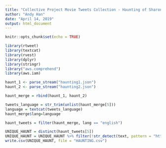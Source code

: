 ---
title: "Collective Project Movie Tweets Collection - Haunting of Sharon Tate"
author: "Andy Han"
date: "April 14, 2019"
output: html_document
---

```{r setup, include=FALSE}
knitr::opts_chunk$set(echo = TRUE)
```

```{r}
library(rtweet)
library(textcat)
library(rvest)
library(dplyr)
library(stringr)
library("aws.comprehend")
library(aws.iam)
```

```{r cars}
haunt_1 <- parse_stream("haunting1.json")
haunt_2 <- parse_stream("haunting2.json")
```

```{r}
haunt_merge = rbind(haunt_1, haunt_2)
```

```{r}
tweets_language = str_trim(unlist(haunt_merge[5]))
language = textcat(tweets_language)
haunt_merge$lang=language
```

```{r}
haunt_tweets = filter(haunt_merge, lang == "english")
```

```{r}
UNIQUE_HAUNT = distinct(haunt_tweets[5])
UNIQUE_HAUNT = UNIQUE_HAUNT %>% filter(!str_detect(text, pattern = "https://"))
write.csv(UNIQUE_HAUNT, file = "HAUNTING.csv")
```

